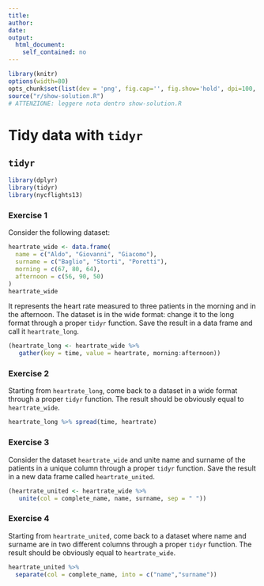 ```yaml
---
title:
author:
date:
output:
  html_document:
    self_contained: no
---
```


```r
library(knitr) 
options(width=80)
opts_chunk$set(list(dev = 'png', fig.cap='', fig.show='hold', dpi=100, fig.width=7, fig.height=7, fig.pos='H!'))#, fig.path="figures/lm-"))
source("r/show-solution.R")
# ATTENZIONE: leggere nota dentro show-solution.R
```

Tidy data with `tidyr`
================================

## `tidyr`

```r
library(dplyr)
library(tidyr)
library(nycflights13)
```


### Exercise 1
Consider the following dataset:

```r
heartrate_wide <- data.frame(
  name = c("Aldo", "Giovanni", "Giacomo"),
  surname = c("Baglio", "Storti", "Poretti"),
  morning = c(67, 80, 64),
  afternoon = c(56, 90, 50)
)
heartrate_wide
```

It represents the heart rate measured to three patients in the morning and in the afternoon. The dataset is in the wide format: change it to the long format through a proper `tidyr` function. Save the result in a data frame and call it `heartrate_long`.

```r
(heartrate_long <- heartrate_wide %>%
   gather(key = time, value = heartrate, morning:afternoon))
```


### Exercise 2
Starting from `heartrate_long`, come back to a dataset in a wide format through a proper `tidyr` function. The result should be obviously equal to `heartrate_wide`.

```r
heartrate_long %>% spread(time, heartrate)
```


### Exercise 3
Consider the dataset `heartrate_wide` and unite name and surname of the patients in a unique column through a proper `tidyr` function. Save the result in a new data frame called `heartrate_united`.

```r
(heartrate_united <- heartrate_wide %>%
   unite(col = complete_name, name, surname, sep = " "))
```


### Exercise 4
Starting from `heartrate_united`, come back to a dataset where name and surname are in two different columns through a proper `tidyr` function. The result should be obviously equal to `heartrate_wide`.

```r
heartrate_united %>%
  separate(col = complete_name, into = c("name","surname"))
```

